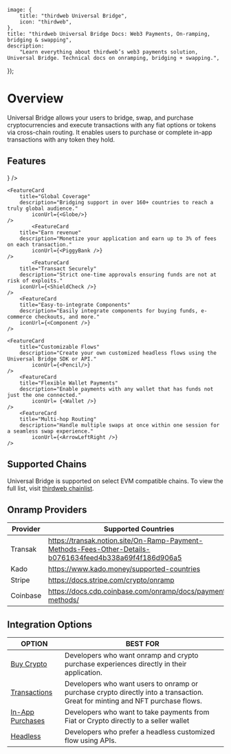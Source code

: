 
	image: {
		title: "thirdweb Universal Bridge",
		icon: "thirdweb",
	},
	title: "thirdweb Universal Bridge Docs: Web3 Payments, On-ramping, bridging & swapping",
	description:
		"Learn everything about thirdweb’s web3 payments solution, Universal Bridge. Technical docs on onramping, bridging + swapping.",
});

# Overview

Universal Bridge allows your users to bridge, swap, and purchase cryptocurrencies and execute transactions with any fiat options or tokens via cross-chain routing. It enables users to purchase or complete in-app transactions with any token they hold.

<DocImage src={PayOverviewImage} />

## Features

<div
	className="my-4 grid gap-2 md:grid-cols-2 lg:grid-cols-2 "
>
	<FeatureCard
		title="Avoid chargeback & liability"
		description="Automatic screening for sanctioned wallets and regions to ensure application safety."
		iconUrl={<Rocket />}
	/>

    <FeatureCard
    	title="Global Coverage"
    	description="Bridging support in over 160+ countries to reach a truly global audience."
    		iconUrl={<Globe/>}
    />
    	    <FeatureCard
    	title="Earn revenue"
    	description="Monetize your application and earn up to 3% of fees on each transaction."
    		iconUrl={<PiggyBank />}
    />
    		<FeatureCard
    	title="Transact Securely"
    	description="Strict one-time approvals ensuring funds are not at risk of exploits."
    	iconUrl={<ShieldCheck />}
    />
    	<FeatureCard
    	title="Easy-to-integrate Components"
    	description="Easily integrate components for buying funds, e-commerce checkouts, and more."
    	iconUrl={<Component />}
    />

    <FeatureCard
    	title="Customizable Flows"
    	description="Create your own customized headless flows using the Universal Bridge SDK or API."
    		iconUrl={<Pencil/>}
    />
        <FeatureCard
    	title="Flexible Wallet Payments"
    	description="Enable payments with any wallet that has funds not just the one connected."
    		iconUrl= {<Wallet />}
    />
        <FeatureCard
    	title="Multi-hop Routing"
    	description="Handle multiple swaps at once within one session for a seamless swap experience."
    		iconUrl={<ArrowLeftRight />}
    />

</div>

## Supported Chains

Universal Bridge is supported on select EVM compatible chains. To view the full list, visit [thirdweb chainlist](https://thirdweb.com/chainlist?service=pay).

<DocImage src={SupportedChains} />

## Onramp Providers

| Provider | Supported Countries                                                                                     |
| -------- | ------------------------------------------------------------------------------------------------------- |
| Transak  | https://transak.notion.site/On-Ramp-Payment-Methods-Fees-Other-Details-b0761634feed4b338a69f4f186d906a5 |
| Kado     | https://www.kado.money/supported-countries                                                              |
| Stripe   | https://docs.stripe.com/crypto/onramp                                                                   |
| Coinbase | https://docs.cdp.coinbase.com/onramp/docs/payment-methods/ |

## Integration Options

| OPTION                                                                                              | BEST FOR                                                                                                                                  |
| --------------------------------------------------------------------------------------------------- | ----------------------------------------------------------------------------------------------------------------------------------------- |
| [Buy Crypto](https://playground.thirdweb.com/connect/pay/)                                 | Developers who want onramp and crypto purchase experiences directly in their application.                                                 |
| [Transactions](https://playground.thirdweb.com/connect/pay/transactions) | Developers who want users to onramp or purchase crypto directly into a transaction. Great for minting and NFT purchase flows.             |
| [In-App Purchases](https://playground.thirdweb.com/connect/pay/commerce)                        | Developers who want to take payments from Fiat or Crypto directly to a seller wallet |
| [Headless](https://playground.thirdweb.com/connect/pay/backend)                        | Developers who prefer a headless customized flow using APIs. |
